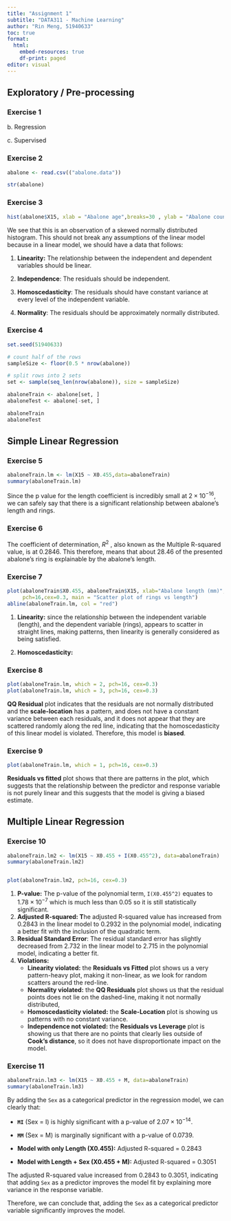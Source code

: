 ```yaml
---
title: "Assignment 1"
subtitle: "DATA311 - Machine Learning"
author: "Rin Meng, 51940633"
toc: true
format:
  html:
    embed-resources: true
    df-print: paged
editor: visual
---
```


## **Exploratory / Pre-processing**

### Exercise 1

b\. Regression

c\. Supervised

### Exercise 2

```r

abalone <- read.csv(("abalone.data"))

str(abalone)

```

### Exercise 3

```r

hist(abalone$X15, xlab = "Abalone age",breaks=30 , ylab = "Abalone count", main = "Histogram of abalone count vs abalone age")
```

We see that this is an observation of a skewed normally distributed histogram. This should not break any assumptions of the linear model because in a linear model, we should have a data that follows:

1.  **Linearity:** The relationship between the independent and dependent variables should be linear.

2.  **Independence**: The residuals should be independent.

3.  **Homoscedasticity**: The residuals should have constant variance at every level of the independent variable.

4.  **Normality**: The residuals should be approximately normally distributed.

### Exercise 4

```r

set.seed(51940633)

# count half of the rows
sampleSize <- floor(0.5 * nrow(abalone))

# split rows into 2 sets
set <- sample(seq_len(nrow(abalone)), size = sampleSize)

abaloneTrain <- abalone[set, ]
abaloneTest <- abalone[-set, ]

abaloneTrain
abaloneTest

```

## **Simple Linear Regression**

### **Exercise 5**

```r
abaloneTrain.lm <- lm(X15 ~ X0.455,data=abaloneTrain)
summary(abaloneTrain.lm)
```

Since the p value for the length coefficient is incredibly small at $2 \times 10^{-16}$, we can safely say that there is a significant relationship between abalone's length and rings.

### Exercise 6

The coefficient of determination, $R^2$ , also known as the Multiple R-squared value, is at $0.2846$. This therefore, means that about $28.46%$ of the presented abalone's ring is explainable by the abalone's length.

### Exercise 7

```r
plot(abaloneTrain$X0.455, abaloneTrain$X15, xlab="Abalone length (mm)", ylab="Abalone rings",
     pch=16,cex=0.3, main = "Scatter plot of rings vs length")
abline(abaloneTrain.lm, col = "red")

```

1.  **Linearity:** since the relationship between the independent variable (length), and the dependent variable (rings), appears to scatter in straight lines, making patterns, then linearity is generally considered as being satisfied.

2.  **Homoscedasticity:**

### Exercise 8

```r
plot(abaloneTrain.lm, which = 2, pch=16, cex=0.3)
plot(abaloneTrain.lm, which = 3, pch=16, cex=0.3)
```

**QQ Residual** plot indicates that the residuals are not normally distributed and the **scale-location** has a pattern, and does not have a constant variance between each residuals, and it does not appear that they are scattered randomly along the red line, indicating that the homoscedasticity of this linear model is violated. Therefore, this model is **biased**.

### Exercise 9

```r
plot(abaloneTrain.lm, which = 1, pch=16, cex=0.3)
```

**Residuals vs fitted** plot shows that there are patterns in the plot, which suggests that the relationship between the predictor and response variable is not purely linear and this suggests that the model is giving a biased estimate.

## **Multiple Linear Regression**

### Exercise 10

```r
abaloneTrain.lm2 <- lm(X15 ~ X0.455 + I(X0.455^2), data=abaloneTrain)
summary(abaloneTrain.lm2)


plot(abaloneTrain.lm2, pch=16, cex=0.3)

```

1.  **P-value:** The p-value of the polynomial term, `I(X0.455^2)` equates to $1.78 \times 10^{-7}$ which is much less than $0.05$ so it is still statistically significant.
2.  **Adjusted R-squared: T**he adjusted R-squared value has increased from $0.2843$ in the linear model to $0.2932$ in the polynomial model, indicating a better fit with the inclusion of the quadratic term.
3.  **Residual Standard Error**: The residual standard error has slightly decreased from 2.732 in the linear model to 2.715 in the polynomial model, indicating a better fit.
4.  **Violations:**
    -   **Linearity violated:** the **Residuals vs Fitted** plot shows us a very pattern-heavy plot, making it non-linear, as we look for random scatters around the red-line.
    -   **Normality violated:** the **QQ Residuals** plot shows us that the residual points does not lie on the dashed-line, making it not normally distributed,
    -   **Homoscedasticity violated:** the **Scale-Location** plot is showing us patterns with no constant variance.
    -   **Independence not violated:** the **Residuals vs Leverage** plot is showing us that there are no points that clearly lies outside of **Cook's distance**, so it does not have disproportionate impact on the model.

### Exercise 11

```r
abaloneTrain.lm3 <- lm(X15 ~ X0.455 + M, data=abaloneTrain)
summary(abaloneTrain.lm3)

```

By adding the `Sex` as a categorical predictor in the regression model, we can clearly that:

-   **`MI`** (Sex = I) is highly significant with a p-value of $2.07 \times 10^{-14}$.

-   **`MM`** (Sex = M) is marginally significant with a p-value of $0.0739$.

<!-- -->

-   **Model with only Length (X0.455):** Adjusted R-squared = 0.2843

-   **Model with Length + Sex (X0.455 + M):** Adjusted R-squared = 0.3051

The adjusted R-squared value increased from 0.2843 to 0.3051, indicating that adding `Sex` as a predictor improves the model fit by explaining more variance in the response variable.

Therefore, we can conclude that, adding the `Sex` as a categorical predictor variable significantly improves the model.
